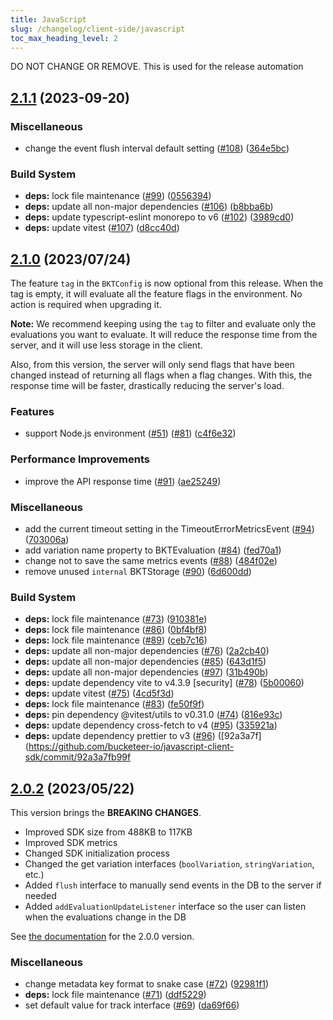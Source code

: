 ```yaml
---
title: JavaScript
slug: /changelog/client-side/javascript
toc_max_heading_level: 2
---
```


<style>
    {`
    h2:not(:first-of-type) {
        border-top: 2px solid #ddd7e9;
        padding-top: 40px;
    }
    `}
</style>

<div style={{display:"none"}}>DO NOT CHANGE OR REMOVE. This is used for the release automation</div>

## [2.1.1](https://github.com/bucketeer-io/javascript-client-sdk/compare/v2.1.0...v2.1.1) (2023-09-20)

### Miscellaneous
- change the event flush interval default setting ([#108](https://github.com/bucketeer-io/javascript-client-sdk/issues/108)) ([364e5bc](https://github.com/bucketeer-io/javascript-client-sdk/commit/364e5bc439da39f87c4fec9bd1a332199d296010))

### Build System
- **deps:** lock file maintenance ([#99](https://github.com/bucketeer-io/javascript-client-sdk/issues/99)) ([0556394](https://github.com/bucketeer-io/javascript-client-sdk/commit/0556394a32f681927615d0e3146e694d302b0b53))
- **deps:** update all non-major dependencies ([#106](https://github.com/bucketeer-io/javascript-client-sdk/issues/106)) ([b8bba6b](https://github.com/bucketeer-io/javascript-client-sdk/commit/b8bba6b4c46c6ca7280e07df22d94611bb0dcbcb))
- **deps:** update typescript-eslint monorepo to v6 ([#102](https://github.com/bucketeer-io/javascript-client-sdk/issues/102)) ([3989cd0](https://github.com/bucketeer-io/javascript-client-sdk/commit/3989cd06a919db02b4d44f34d16d43b2abef7f96))
- **deps:** update vitest ([#107](https://github.com/bucketeer-io/javascript-client-sdk/issues/107)) ([d8cc40d](https://github.com/bucketeer-io/javascript-client-sdk/commit/d8cc40d248a546ffd6ed76c8dbe270b6371fab4f))




## [2.1.0](https://github.com/bucketeer-io/javascript-client-sdk/compare/v2.0.2...v2.1.0) (2023/07/24)

The feature `tag` in the `BKTConfig` is now optional from this release. When the tag is empty, it will evaluate all the feature flags in the environment. No action is required when upgrading it.

**Note:** We recommend keeping using the `tag` to filter and evaluate only the evaluations you want to evaluate. It will reduce the response time from the server, and it will use less storage in the client.

Also, from this version, the server will only send flags that have been changed instead of returning all flags when a flag changes. With this, the response time will be faster, drastically reducing the server's load.

### Features
- support Node.js environment ([#51](https://github.com/bucketeer-io/javascript-client-sdk/issues/51)) ([#81](https://github.com/bucketeer-io/javascript-client-sdk/issues/81)) ([c4f6e32](https://github.com/bucketeer-io/javascript-client-sdk/commit/c4f6e3265f367c46f901ef0ec737f7ecb8bf7f66))

### Performance Improvements
- improve the API response time ([#91](https://github.com/bucketeer-io/javascript-client-sdk/issues/91)) ([ae25249](https://github.com/bucketeer-io/javascript-client-sdk/commit/ae25249d0dbb502fc02e3a08e06e45e319f32be4))

### Miscellaneous
- add the current timeout setting in the TimeoutErrorMetricsEvent ([#94](https://github.com/bucketeer-io/javascript-client-sdk/issues/94)) ([703006a](https://github.com/bucketeer-io/javascript-client-sdk/commit/703006a9c16d63fe957a386eac3b544c560f7ca1))
- add variation name property to BKTEvaluation ([#84](https://github.com/bucketeer-io/javascript-client-sdk/issues/84)) ([fed70a1](https://github.com/bucketeer-io/javascript-client-sdk/commit/fed70a121e647f07b8eda50577452799af948516))
- change not to save the same metrics events ([#88](https://github.com/bucketeer-io/javascript-client-sdk/issues/88)) ([484f02e](https://github.com/bucketeer-io/javascript-client-sdk/commit/484f02e05e2e8b329a8aeb8dffa6635bc21edf03))
- remove unused `internal` BKTStorage ([#90](https://github.com/bucketeer-io/javascript-client-sdk/issues/90)) ([6d600dd](https://github.com/bucketeer-io/javascript-client-sdk/commit/6d600dd4998e2483d0c24aab28cc23bbddb9f33e))

### Build System
- **deps:** lock file maintenance ([#73](https://github.com/bucketeer-io/javascript-client-sdk/issues/73)) ([910381e](https://github.com/bucketeer-io/javascript-client-sdk/commit/910381ef2611a2733e2d94d6e139937d3aba28c6))
- **deps:** lock file maintenance ([#86](https://github.com/bucketeer-io/javascript-client-sdk/issues/86)) ([0bf4bf8](https://github.com/bucketeer-io/javascript-client-sdk/commit/0bf4bf87347dbd937d6b20f20faad4012ffa6af0))
- **deps:** lock file maintenance ([#89](https://github.com/bucketeer-io/javascript-client-sdk/issues/89)) ([ceb7c16](https://github.com/bucketeer-io/javascript-client-sdk/commit/ceb7c1671314744d0b62b49d37fc1278bede297c))
- **deps:** update all non-major dependencies ([#76](https://github.com/bucketeer-io/javascript-client-sdk/issues/76)) ([2a2cb40](https://github.com/bucketeer-io/javascript-client-sdk/commit/2a2cb403bb06cecaa90ad306cc4c26164d3f797b))
- **deps:** update all non-major dependencies ([#85](https://github.com/bucketeer-io/javascript-client-sdk/issues/85)) ([643d1f5](https://github.com/bucketeer-io/javascript-client-sdk/commit/643d1f520abf773f787926259a9bf092d7f6c1e3))
- **deps:** update all non-major dependencies ([#97](https://github.com/bucketeer-io/javascript-client-sdk/issues/97)) ([31b490b](https://github.com/bucketeer-io/javascript-client-sdk/commit/31b490b8cf61a6fe85f85c8609325578d7d092e0))
- **deps:** update dependency vite to v4.3.9 [security] ([#78](https://github.com/bucketeer-io/javascript-client-sdk/issues/78)) ([5b00060](https://github.com/bucketeer-io/javascript-client-sdk/commit/5b00060eae7b553858eaa045aba2d866ace7e605))
- **deps:** update vitest ([#75](https://github.com/bucketeer-io/javascript-client-sdk/issues/75)) ([4cd5f3d](https://github.com/bucketeer-io/javascript-client-sdk/commit/4cd5f3d41d201fdd372f91da3f52df92f024527e))
- **deps:** lock file maintenance ([#83](https://github.com/bucketeer-io/javascript-client-sdk/issues/83)) ([fe50f9f](https://github.com/bucketeer-io/javascript-client-sdk/commit/fe50f9fd97a9ec50b9a562880f55f2997ed23258))
- **deps:** pin dependency @vitest/utils to v0.31.0 ([#74](https://github.com/bucketeer-io/javascript-client-sdk/issues/74)) ([816e93c](https://github.com/bucketeer-io/javascript-client-sdk/commit/816e93cacf0a4089b761d338fe8060a42686446b))
- **deps:** update dependency cross-fetch to v4 ([#95](https://github.com/bucketeer-io/javascript-client-sdk/issues/95)) ([335921a](https://github.com/bucketeer-io/javascript-client-sdk/commit/335921ade974503ee80f5eb87edea5aeff7b4fa7))
- **deps:** update dependency prettier to v3 ([#96](https://github.com/bucketeer-io/javascript-client-sdk/issues/96)) ([92a3a7f](https://github.com/bucketeer-io/javascript-client-sdk/commit/92a3a7fb99f




## [2.0.2](https://github.com/bucketeer-io/javascript-client-sdk/compare/v2.0.1...v2.0.2) (2023/05/22)

This version brings the **BREAKING CHANGES**.

- Improved SDK size from 488KB to 117KB
- Improved SDK metrics
- Changed SDK initialization process
- Changed the get variation interfaces (`boolVariation`, `stringVariation`, etc.)
- Added `flush` interface to manually send events in the DB to the server if needed
- Added `addEvaluationUpdateListener` interface so the user can listen when the evaluations change in the DB

See [the documentation](https://docs.bucketeer.io/sdk/client-side/javascript) for the 2.0.0 version.

### Miscellaneous
- change metadata key format to snake case ([#72](https://github.com/bucketeer-io/javascript-client-sdk/issues/72)) ([92981f1](https://github.com/bucketeer-io/javascript-client-sdk/commit/92981f19bb95c41573a6bfdfba65e8ae159d71d0))
- **deps:** lock file maintenance ([#71](https://github.com/bucketeer-io/javascript-client-sdk/issues/71)) ([ddf5229](https://github.com/bucketeer-io/javascript-client-sdk/commit/ddf5229d5f1b578c9332a57755ebaa4c8456e7d8))
- set default value for track interface ([#69](https://github.com/bucketeer-io/javascript-client-sdk/issues/69)) ([da69f66](https://github.com/bucketeer-io/javascript-client-sdk/commit/da69f666ab3caac39d8d8b7770b9db9e1e130c29))
